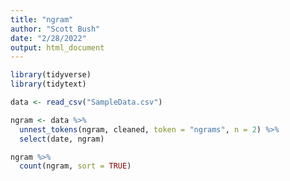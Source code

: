 ```yaml
---
title: "ngram"
author: "Scott Bush"
date: "2/28/2022"
output: html_document
---
```


```r
library(tidyverse)
library(tidytext)
```

```r
data <- read_csv("SampleData.csv")
```

```r
ngram <- data %>%
  unnest_tokens(ngram, cleaned, token = "ngrams", n = 2) %>%
  select(date, ngram)

ngram %>%
  count(ngram, sort = TRUE)

```

